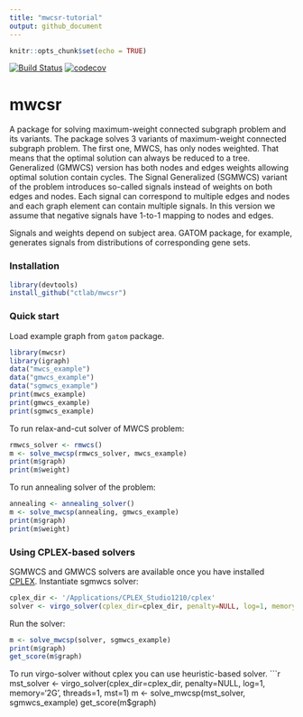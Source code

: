 ```yaml
---
title: "mwcsr-tutorial"
output: github_document
---
```


```r
knitr::opts_chunk$set(echo = TRUE)
```

[![Build
Status](https://travis-ci.org/ctlab/mwcsr.svg?branch=master)](https://travis-ci.org/ctlab/mwcsr) [![codecov](https://codecov.io/github/ctlab/mwcsr/branch/master/graphs/badge.svg)](https://codecov.io/gh/ctlab/mwcsr/branch/master) 

# mwcsr 

A package for solving maximum-weight connected subgraph problem and its variants.
The package solves 3 variants of maximum-weight connected subgraph problem. The first one, MWCS, has only
nodes weighted. That means that the optimal solution can always be reduced to a tree.
Generalized (GMWCS) version has both nodes and edges weights allowing optimal solution contain cycles. 
The Signal Generalized (SGMWCS) variant of the problem introduces so-called signals instead of weights on
both edges and nodes. Each signal can correspond to multiple edges and nodes and each graph element can
contain multiple signals. In this version we assume that negative signals have 1-to-1 mapping to nodes and
edges.

Signals and weights depend on subject area. GATOM package, for example, generates signals from distributions
of corresponding gene sets. 

### Installation

```r
library(devtools)
install_github("ctlab/mwcsr")
```

### Quick start
Load example graph from `gatom` package.
```r
library(mwcsr)
library(igraph)
data("mwcs_example")
data("gmwcs_example")
data("sgmwcs_example")
print(mwcs_example)
print(gmwcs_example)
print(sgmwcs_example)
```

To run relax-and-cut solver of MWCS problem:
```r
rmwcs_solver <- rmwcs()
m <- solve_mwcsp(rmwcs_solver, mwcs_example)
print(m$graph)
print(m$weight)
```
To run annealing solver of the problem:
```r
annealing <- annealing_solver()
m <- solve_mwcsp(annealing, gmwcs_example)
print(m$graph)
print(m$weight)
```


### Using CPLEX-based solvers
SGMWCS and GMWCS solvers are available once you have installed [CPLEX](https://www.ibm.com/products/ilog-cplex-optimization-studio).
Instantiate sgmwcs solver:
```r
cplex_dir <- '/Applications/CPLEX_Studio1210/cplex'
solver <- virgo_solver(cplex_dir=cplex_dir, penalty=NULL, log=1, memory='2G', threads=4)

```
Run the solver:
```r
m <- solve_mwcsp(solver, sgmwcs_example)
print(m$graph)
get_score(m$graph)
```
To run virgo-solver without cplex you can use heuristic-based solver.
```r
mst_solver <- virgo_solver(cplex_dir=cplex_dir, penalty=NULL, log=1, memory='2G', threads=1, mst=1)
m <- solve_mwcsp(mst_solver, sgmwcs_example)
get_score(m$graph)
